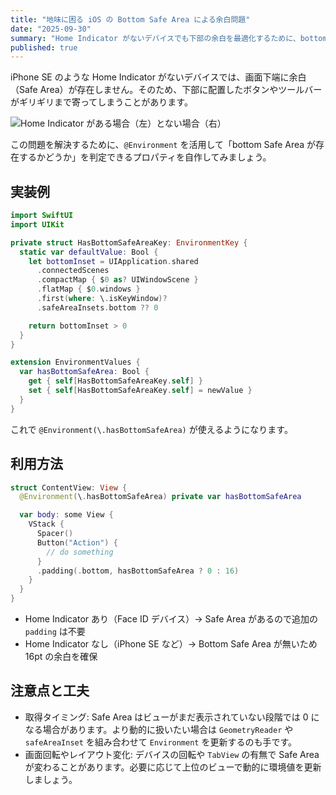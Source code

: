 ```yaml
---
title: "地味に困る iOS の Bottom Safe Area による余白問題"
date: "2025-09-30"
summary: "Home Indicator がないデバイスでも下部の余白を最適化するために、bottom safe area の有無を Environment で扱う方法を紹介します。"
published: true
---
```


iPhone SE のような Home Indicator がないデバイスでは、画面下端に余白（Safe Area）が存在しません。そのため、下部に配置したボタンやツールバーがギリギリまで寄ってしまうことがあります。

<Image
  src="/2025/safe-area-inset.png"
  width={1200}
  height={675}
  alt="Home Indicator がある場合（左）とない場合（右）"
/>

この問題を解決するために、`@Environment` を活用して「bottom Safe Area が存在するかどうか」を判定できるプロパティを自作してみましょう。

## 実装例

```swift
import SwiftUI
import UIKit

private struct HasBottomSafeAreaKey: EnvironmentKey {
  static var defaultValue: Bool {
    let bottomInset = UIApplication.shared
      .connectedScenes
      .compactMap { $0 as? UIWindowScene }
      .flatMap { $0.windows }
      .first(where: \.isKeyWindow)?
      .safeAreaInsets.bottom ?? 0

    return bottomInset > 0
  }
}

extension EnvironmentValues {
  var hasBottomSafeArea: Bool {
    get { self[HasBottomSafeAreaKey.self] }
    set { self[HasBottomSafeAreaKey.self] = newValue }
  }
}
```

これで `@Environment(\.hasBottomSafeArea)` が使えるようになります。

## 利用方法

```swift
struct ContentView: View {
  @Environment(\.hasBottomSafeArea) private var hasBottomSafeArea

  var body: some View {
    VStack {
      Spacer()
      Button("Action") {
        // do something
      }
      .padding(.bottom, hasBottomSafeArea ? 0 : 16)
    }
  }
}
```

- Home Indicator あり（Face ID デバイス）→ Safe Area があるので追加の `padding` は不要
- Home Indicator なし（iPhone SE など）→ Bottom Safe Area が無いため 16pt の余白を確保

## 注意点と工夫

- 取得タイミング: Safe Area はビューがまだ表示されていない段階では 0 になる場合があります。より動的に扱いたい場合は `GeometryReader` や `safeAreaInset` を組み合わせて `Environment` を更新するのも手です。
- 画面回転やレイアウト変化: デバイスの回転や `TabView` の有無で Safe Area が変わることがあります。必要に応じて上位のビューで動的に環境値を更新しましょう。
